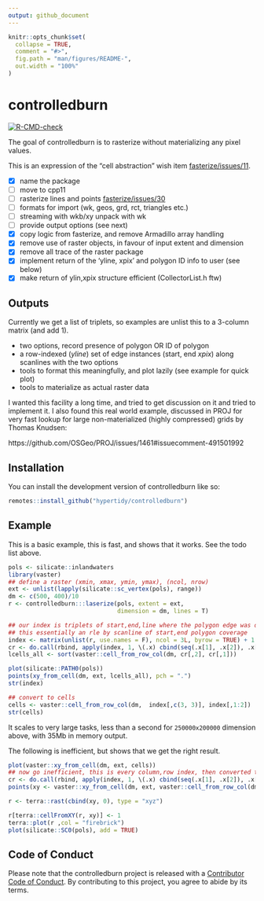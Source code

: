 ```yaml
---
output: github_document
---
```


<!-- README.md is generated from README.Rmd. Please edit that file -->

```r
knitr::opts_chunk$set(
  collapse = TRUE,
  comment = "#>",
  fig.path = "man/figures/README-",
  out.width = "100%"
)
```


# controlledburn 

<!-- badges: start -->
[![R-CMD-check](https://github.com/hypertidy/controlledburn/actions/workflows/R-CMD-check.yaml/badge.svg)](https://github.com/hypertidy/controlledburn/actions/workflows/R-CMD-check.yaml)
<!-- badges: end -->

The goal of controlledburn is to rasterize without materializing any pixel values.


This is an expression of the "cell abstraction" wish item [fasterize/issues/11](https://github.com/ecohealthalliance/fasterize/issues/11). 

- [x] name the package
- [ ] move to cpp11
- [ ] rasterize lines and points [fasterize/issues/30](https://github.com/ecohealthalliance/fasterize/issues/30)
- [ ] formats for import (wk, geos, grd, rct, triangles etc.)
- [ ] streaming with wkb/xy unpack with wk
- [ ] provide output options (see next)
- [x] copy logic from fasterize, and remove Armadillo array handling
- [x] remove use of raster objects, in favour of input extent and dimension
- [x] remove all trace of the raster package
- [x] implement return of the 'yline, xpix' and polygon ID info to user (see below)
- [x] make return of ylin,xpix structure efficient (CollectorList.h ftw)

## Outputs

Currently we get a list of triplets, so examples are unlist this to a 3-column matrix (and add 1). 

* two options, record presence of polygon OR ID of polygon
* a row-indexed (*yline*) set of edge instances (start, end *xpix*) along scanlines with the two options
* tools to format this meaningfully, and plot lazily (see example for quick plot)
* tools to materialize as actual raster data

I wanted this facility a long time, and tried to get discussion on it and tried
to implement it.  I also found this real world example, discussed in PROJ for
very fast lookup for large non-materialized (highly compressed) grids by Thomas
Knudsen:

https://github.com/OSGeo/PROJ/issues/1461#issuecomment-491501992


## Installation

You can install the development version of controlledburn like so:

``` r
remotes::install_github("hypertidy/controlledburn")
```

## Example

This is a basic example, this is fast, and shows that it works. See the todo list above. 

```r
pols <- silicate::inlandwaters
library(vaster)
## define a raster (xmin, xmax, ymin, ymax), (ncol, nrow)
ext <- unlist(lapply(silicate::sc_vertex(pols), range))
dm <- c(500, 400)/10
r <- controlledburn:::laserize(pols, extent = ext,
                               dimension = dm, lines = T)

## our index is triplets of start,end,line where the polygon edge was detected - 
## this essentially an rle by scanline of start,end polygon coverage
index <- matrix(unlist(r, use.names = F), ncol = 3L, byrow = TRUE) + 1 ## plus one because 0-index internally
cr <- do.call(rbind, apply(index, 1, \(.x) cbind(seq(.x[1], .x[2]), .x[3])))
lcells_all <- sort(vaster::cell_from_row_col(dm, cr[,2], cr[,1]))

plot(silicate::PATH0(pols))
points(xy_from_cell(dm, ext, lcells_all), pch = ".")
str(index)

## convert to cells
cells <- vaster::cell_from_row_col(dm,  index[,c(3, 3)], index[,1:2])
str(cells)
```

It scales to very large tasks, less than a second for `250000x200000` dimension above, with 35Mb in memory output. 

The following is inefficient, but shows that we get the right result. 

```r
plot(vaster::xy_from_cell(dm, ext, cells))
## now go inefficient, this is every column,row index, then converted to cell, converted to xy
cr <- do.call(rbind, apply(index, 1, \(.x) cbind(seq(.x[1], .x[2]), .x[3])))
points(xy <- vaster::xy_from_cell(dm, ext, vaster::cell_from_row_col(dm, cr[,2], cr[,1])), pch = ".", col = "darkgrey")

r <- terra::rast(cbind(xy, 0), type = "xyz")

r[terra::cellFromXY(r, xy)] <- 1
terra::plot(r ,col = "firebrick")
plot(silicate::SC0(pols), add = TRUE)
```




## Code of Conduct
  
Please note that the controlledburn project is released with a [Contributor Code of Conduct](https://contributor-covenant.org/version/2/1/CODE_OF_CONDUCT.html). By contributing to this project, you agree to abide by its terms.
